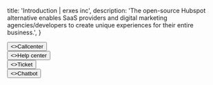 
  title: 'Introduction | erxes inc',
  description:
    'The open-source Hubspot alternative enables SaaS providers and digital marketing agencies/developers to create unique experiences for their entire business.',
}

<HeroPattern />

<div className="not-prose center mb-2 mt-5 flex gap-1">
  <Button href="/requirement/customer/frontline/callcenter" arrow="right" style={{ height: '40px', width: '320px', background: '#4c1d95', padding: '7px', margin: '38px 3px 0 3px'}}>
    <>Callcenter</>
  </Button>
  </div>

<div className="not-prose center mb-2 mt-5 flex gap-1">
  <Button href="/requirement/customer/frontline/help" arrow="right" style={{ height: '40px', width: '320px', background: '#4c1d95', padding: '7px', margin: '0' }}>
    <>Help center</>
  </Button>
  </div>

<div className="not-prose center mb-90 mt-5 flex gap-7">
  <Button href="/requirement/customer/frontline/ticket" arrow="right" style={{ height: '40px', width: '320px', background: '#4c1d95', padding: '7px', margin: '3px' }}>
    <>Ticket</>
  </Button>
    </div>

<div className="not-prose center mb-90 mt-5 flex gap-7">
  <Button href="/requirement/customer/frontline/chatbot" arrow="right" style={{ height: '40px', width: '320px', background: '#4c1d95', padding: '7px', margin: '3px' }}>
    <>Chatbot</>
  </Button>
    </div>

    

